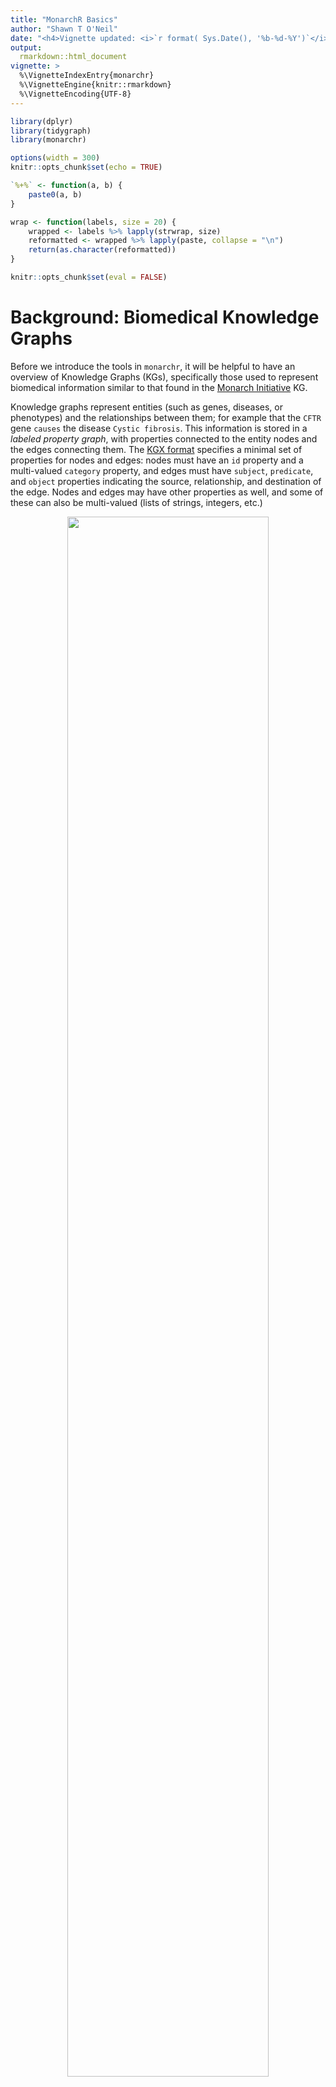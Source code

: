 ```yaml
---
title: "MonarchR Basics"
author: "Shawn T O'Neil"
date: "<h4>Vignette updated: <i>`r format( Sys.Date(), '%b-%d-%Y')`</i></h4>"
output:
  rmarkdown::html_document
vignette: >
  %\VignetteIndexEntry{monarchr}
  %\VignetteEngine{knitr::rmarkdown}
  %\VignetteEncoding{UTF-8}
---
```


```r
library(dplyr)
library(tidygraph)
library(monarchr)

options(width = 300)
knitr::opts_chunk$set(echo = TRUE)

`%+%` <- function(a, b) {
	paste0(a, b)
}

wrap <- function(labels, size = 20) {
	wrapped <- labels %>% lapply(strwrap, size)
	reformatted <- wrapped %>% lapply(paste, collapse = "\n")
	return(as.character(reformatted))
}

knitr::opts_chunk$set(eval = FALSE)
```


# Background: Biomedical Knowledge Graphs

Before we introduce the tools in `monarchr`, it will be helpful to have an 
overview of Knowledge Graphs (KGs), specifically those used to represent biomedical
information similar to that found in the [Monarch Initiative](https://monarchinitiative.org) KG.

Knowledge graphs represent entities (such as genes, diseases, or phenotypes) and
the relationships between them; for example that the `CFTR` gene `causes` the disease
`Cystic fibrosis`. This information is stored in a *labeled property graph*, with properties
connected to the entity nodes and the edges connecting them. The [KGX format](https://github.com/biolink/kgx/blob/master/specification/kgx-format.md) specifies a 
minimal set of properties for nodes and edges: nodes must have an `id` property and a multi-valued
`category` property, and edges must have `subject`, `predicate`, and `object` properties
indicating the source, relationship, and destination of the edge. Nodes and edges may have
other properties as well, and some of these can also be multi-valued (lists of strings, integers, etc.)

<center>![](assets/cftr_cf_edge.png){width=80%}</center>

The `monarchr` package uses `tidygraph` to represent this information, which stores node and edge
information in tables, containing list-columns for multi-valued properties:

```r
devtools::load_all()
monarch_engine() |>
	cypher_query("MATCH (n) -[r]-> (q) RETURN n, r, q LIMIT 10")
# get_nodes(query_ids = c("HGNC:1884")) |>
	# expand(predicates = "biolink:causes") |>
	# activate(nodes) |>
	# filter(id != "MONDO:0010178")
```

# Engines

MonarchR is designed to support user-friendly queries against Knowledge Graphs
(KGs), specifically the cloud-hosted [Monarch Initiative](https://monarchinitiative.org) KG,
or other [KGX formatted](https://github.com/biolink/kgx/blob/master/specification/kgx-format.md) KGs available at [kghub.org](https://kghub.org).

To support these different data sources, large knowledge graphs are represented
as *engines*. The easiest engine to use is the `monarch_engine()`, which we
can use to get nodes 


It is in early development and testing, and relies upon publicly-available services managed by the Monarch Initiative.

Briefly, a graph stored in a local variable represents a subsets of nodes and/or edges from the larger KG. These local graphs are also [`tidygraph`](https://tidygraph.data-imaginist.com/) objects (which are [igraph](https://r.igraph.org/)s) providing a large range of graph-related functionality.

First, let's load some useful libraries:

```r
library(monarchr)
library(dplyr)
library(tidygraph)
#library(kableExtra) # for kbl() table output formatting
#library(ggraph)
#library(ggiraph)
```

### Searching by ID or Keyword

The `query_ids()` function returns matching nodes, while `monarch_search()` function uses the keyword search [API](https://api-v3.monarchinitiative.org/v3/docs), returning up to `limit` nodes. Neither function returns any edges that might exist between those nodes.

```r
# id lookup
eds_hits <- query_ids(c("MONDO:0007525", "MONDO:0020066", "MONDO:0034021"))
# or search
eds_hits <- monarch_search("Ehlers-danlos syndrome", limit = 3)


nodes(eds_hits)
edges(eds_hits)
```

### Easily manipulate node or edge data

Tidygraphs are stored as node and edge dataframes; we can "activate" one or the other to manipulate it, or extract it with `as_tibble()`. Let's add a `source` to these nodes of `"search"`, and print the node table.

```r
eds_hits <- eds_hits %>%
	activate(nodes) %>%
	mutate(source = "search") %>%
	select(id, source, everything()) # move new source col to 2nd position

nodes(eds_hits)
```

### PCategory

The `pcategory` column is a unique addition of MonarchR: typically, nodes are annotated with multiple categories, which is stored in the `category` field in the KG. These tend to relate to ontological concepts, in that a `biolink:Disease` is also a `biolink:BiologicalEntity` and `biolink:NamedThing`. Typically, one of these is most of interest in application. Rather than try and determine this "primary" category of interest from the data, we set a priority list of categories to use, choosing the first available prioritized category, or the first category available as a fallback. This can be configured via the `kg_prefs` option should you so choose:

```r
options("kg_prefs")
```

### Neighborhood Summarization

Let's see what kinds of connections exist in the broader graph for these nodes, which is a good idea before we go and fetch some of them. We can summarize the nodes in the surrounding neighborhood, or the edges:

```r
library(knitr)
summarize_neighborhood(eds_hits, summarize = "nodes")
summarize_neighborhood(eds_hits, summarize = "edges")
```

Looking at the neighborhood node summary, there are quite a few phenotypes connected to these diseases, 30 other diseases, and 3 genes.

To see what kinds types of relationships these are, we can look at the neighborhood edge summary, which breaks down the set of edges connected to these nodes in a more complex way. Each row represents a set of connections from *query* nodes in our graph `g`, to *result* nodes in the surrounding neighborhood, broken out by the category of the query and result nodes. Note that predicate may be either direction here: result genes -cause-\> our query diseases, but our query diseases -have-\> result phenotypes. Finally, for accuracy the grouping is actually the full category list and the `pcategory` is defined from those, but in practice `pcategory` is a good descriptor.

### Fetching edges

In this example we can see that there are two links from our diseases (potentially from the same one) to genes via `biolink:gene_associated_with_disease`, and one connected to a gene via `biolink:causes`. There are also two kinds of connections to Phenotypes: `biolink:has_phenotype` and `biolink:has_mode_of_inheritance`. Let's fetch the connections to genes:

```r
eds_with_genes <- eds_hits |>
	fetch_edges(result_categories = "biolink:Gene")

eds_with_genes
```

Notice that our `source` column is still there: we added it as a custom column to the `nodes` data earlier, but now new nodes have been been filled with `NA` values. We can fix this up as we pull in the data. This ability to easily modify, filter and otherwise manipulate the graph data via tabular primitives is a powerful feature of `tidygraph`, this [blog post](https://www.data-imaginist.com/posts/2017-07-07-introducing-tidygraph/) is a good introduction to more.

```r
eds_with_genes <- eds_hits |>
	fetch_edges(result_categories = "biolink:Gene") |>
	activate(nodes) |>
	mutate(source = replace_na(source, "genelinks"))

eds_with_genes
# summarize the outgoing edges connected to the graph so far
# summarize_neighborhood(eds_with_genes, direction = "out", summarize = "edges")
```

The `fetch_edges` function allows us to narrow which edges to fetch by specifying the directionality, as well as sets of predicates and result (neighborhood) node categories allowed. We have diseases and connected genes: let's pull in further connections to either Phenotypes or Genes, via outgoing has_phenotype or interacts_with relationships:

```r
eds_with_genes_phenos_expanded <- eds_with_genes |>
	fetch_edges(direction = "out", 
							predicates = c("biolink:has_phenotype", "biolink:interacts_with"),
							result_categories = c("biolink:Gene", "biolink:PhenotypicFeature"))

eds_with_genes_phenos_expanded
```

### Visualization

Let's create a quick visualization:

```r
ggraph(eds_with_genes_phenos_expanded, layout = "fr") +
	geom_edge_link(aes(color = predicate)) +
	geom_node_point(aes(color = pcategory))
```

### Graph joins

For our next trick, let's find all the phenotypes connected to genes associated with FA and Cystic Fibrosis. We'll then find the intersection of those phenotypes with an inner join on the nodes.

```r
fa <- monarch_search("Fanconi anemia", limit = 1) %>%
	fetch_edges(result_categories = "biolink:Gene") %>%
	fetch_edges(direction = "out", predicates = "biolink:has_phenotype")

cf <- monarch_search("Cystic Fibrosis", limit = 1) %>%
	fetch_edges(result_categories = "biolink:Gene") %>%
	fetch_edges(direction = "out", predicates = "biolink:has_phenotype")

shared_nodes <- inner_join(nodes(fa), nodes(cf))
shared_nodes
```

Let's see these in context, by doing a full join on our EDS and CF graphs, then keeping only nodes that are either diseases, genes, or one of these shared phenotypes:

```r
merged <- fa %>%
	graph_join(cf) %>%
	activate(nodes) %>%
	filter(pcategory %in% c("biolink:Gene", "biolink:Disease") | id %in% shared_nodes$id)

ggraph(merged, layout = "fr") +
	geom_edge_link(aes(color = predicate)) +
	geom_node_point(aes(color = pcategory))
```

### Transitivity

The `fetch_edges` function can also be used to fetch edges transitively. For example, if we were to try and look for genes connected to the first hit for Ehlers-Danlos Syndrome, we would find none. However, we can use the `transitive` parameter to find genes connected to diseases that are subclasses of Ehlers-Danlos Syndrome, and then pull in the genes from there.

```r
eds_with_subtypes <- monarch_search("Ehlers-danlos syndrome", limit = 1) |>
	fetch_edges(direction = "in", predicates = "biolink:subclass_of", transitive = TRUE) |>
	fetch_edges(result_categories = "biolink:Gene")

# plot
ggraph(eds_with_subtypes, layout = "sugiyama") +
	geom_edge_link(aes(color = predicate)) +
	geom_node_point(aes(color = pcategory)) +
	coord_flip()
```

When using `transitive = TRUE`, each relationship type will traversed separately and the results joined. It's always wise to use `transitive = TRUE` with caution, as it can result in a large number of edges being fetched, and always indicate a direction of `"in"` or `"out"` to avoid fetching the entire KG.

### Ancestors and Descendants

With some creativity, we do quite quite a lot with these few primitives. For example, from an initial search of 5 hits for EDS, we can visualize all of their ancestors. We can do the same for descendants. Note that these will find edges between the nodes in the search results, as well as intermediate nodes.

```r
eds_search <- monarch_search("Ehlers-danlos syndrome", limit = 5) %>%
	activate(nodes) %>%
	mutate(source = "search")

eds_search_ancestors <- eds_search |>
	fetch_edges(direction = "out", predicates = "biolink:subclass_of", transitive = TRUE) %>%
	activate(nodes) %>%
	mutate(source = replace_na(source, "ancestors"))

eds_search_descendants <- eds_search |>
	fetch_edges(direction = "in", predicates = "biolink:subclass_of", transitive = TRUE) %>%
	activate(nodes) %>%
	mutate(source = replace_na(source, "descendants"))

ggraph(eds_search_ancestors, layout = "sugiyama") +
		geom_edge_link(aes(color = predicate)) +
		geom_node_point(aes(color = source)) +
		coord_flip()

ggraph(eds_search_descendants, layout = "sugiyama") +
		geom_edge_link(aes(color = predicate)) +
		geom_node_point(aes(color = source)) +
		coord_flip()
```

Let's see the full join of this data, and if we take the inner join of the nodes, we should see just how our 5 search results are connected to each other (via intermediary nodes if necessary).

```r
merged <- eds_search_ancestors |> 
	graph_join(eds_search_descendants)

ggraph(merged, layout = "sugiyama") +
		geom_edge_link(aes(color = predicate)) +
		geom_node_point(aes(color = source)) +
		coord_flip()

inner <- eds_search_ancestors %>%
	activate(nodes) %>%
	inner_join(nodes(eds_search_descendants))

ggraph(inner, layout = "sugiyama") +
		geom_edge_link(aes(color = predicate)) +
		geom_node_point(aes(color = source)) +
		coord_flip()
```

### Lists of graphs

As a functional language, R provides powerful features for working with lists of data. In this example we begin with a graph with 5 disease nodes of interest; we use `explode()` to split the graph into a list of 5 single-node graphs, then use `lapply()` to work with these in parallel, fetching neighborhoods, extracting the nodes data, and removing the original searched nodes based on the `source` column we added earlier.

```r
eds_search %>%                                                 # starting with a graph with 5 disease nodes
	explode() %>%                                                # split into a list of 5 single-node graphs
	lapply(fetch_edges) %>%                                      # fetch neighborhood edges for each graph 
	lapply(nodes) %>%                                            # extract nodes df from each graph
	lapply(function(nodes_df) {filter(nodes_df, is.na(source))}) # remove original searched nodes from each df
```

## Session info

```r
utils::sessionInfo()
```

